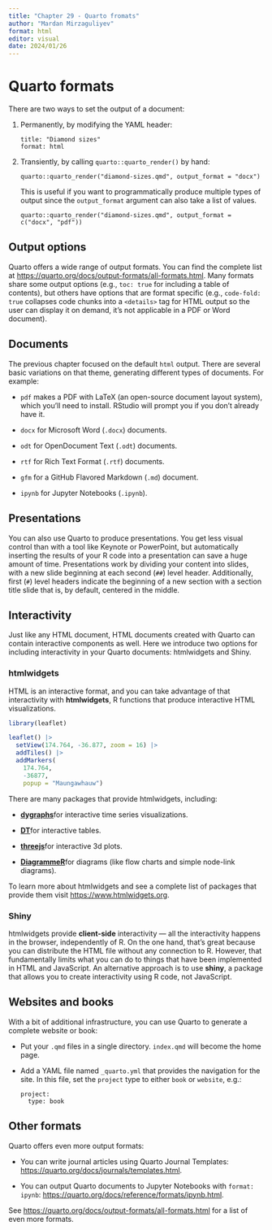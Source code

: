 ```yaml
---
title: "Chapter 29 - Quarto fromats"
author: "Mardan Mirzaguliyev"
format: html
editor: visual
date: 2024/01/26
---
```


# Quarto formats

There are two ways to set the output of a document:

1.  Permanently, by modifying the YAML header:

    ```         
    title: "Diamond sizes"
    format: html
    ```

2.  Transiently, by calling `quarto::quarto_render()` by hand:

    ```         
    quarto::quarto_render("diamond-sizes.qmd", output_format = "docx")
    ```

    This is useful if you want to programmatically produce multiple types of output since the `output_format` argument can also take a list of values.

    ```         
    quarto::quarto_render("diamond-sizes.qmd", output_format = c("docx", "pdf"))
    ```

## Output options

Quarto offers a wide range of output formats. You can find the complete list at <https://quarto.org/docs/output-formats/all-formats.html>. Many formats share some output options (e.g., `toc: true` for including a table of contents), but others have options that are format specific (e.g., `code-fold: true` collapses code chunks into a `<details>` tag for HTML output so the user can display it on demand, it’s not applicable in a PDF or Word document).

## Documents

The previous chapter focused on the default `html` output. There are several basic variations on that theme, generating different types of documents. For example:

-   `pdf` makes a PDF with LaTeX (an open-source document layout system), which you’ll need to install. RStudio will prompt you if you don’t already have it.

-   `docx` for Microsoft Word (`.docx`) documents.

-   `odt` for OpenDocument Text (`.odt`) documents.

-   `rtf` for Rich Text Format (`.rtf`) documents.

-   `gfm` for a GitHub Flavored Markdown (`.md`) document.

-   `ipynb` for Jupyter Notebooks (`.ipynb`).

## Presentations

You can also use Quarto to produce presentations. You get less visual control than with a tool like Keynote or PowerPoint, but automatically inserting the results of your R code into a presentation can save a huge amount of time. Presentations work by dividing your content into slides, with a new slide beginning at each second (`##`) level header. Additionally, first (`#`) level headers indicate the beginning of a new section with a section title slide that is, by default, centered in the middle.

## Interactivity

Just like any HTML document, HTML documents created with Quarto can contain interactive components as well. Here we introduce two options for including interactivity in your Quarto documents: htmlwidgets and Shiny.

### htmlwidgets

HTML is an interactive format, and you can take advantage of that interactivity with **htmlwidgets**, R functions that produce interactive HTML visualizations. 

```r
library(leaflet)
```

```r
leaflet() |> 
  setView(174.764, -36.877, zoom = 16) |> 
  addTiles() |> 
  addMarkers(
    174.764, 
    -36877, 
    popup = "Maungawhauw")
```

There are many packages that provide htmlwidgets, including:

-   [**dygraphs**](https://rstudio.github.io/dygraphs)for interactive time series visualizations.

-   [**DT**](https://rstudio.github.io/DT/)for interactive tables.

-   [**threejs**](https://bwlewis.github.io/rthreejs)for interactive 3d plots.

-   [**DiagrammeR**](https://rich-iannone.github.io/DiagrammeR)for diagrams (like flow charts and simple node-link diagrams).

To learn more about htmlwidgets and see a complete list of packages that provide them visit [https://www.htmlwidgets.org](https://www.htmlwidgets.org/).

### Shiny

htmlwidgets provide **client-side** interactivity — all the interactivity happens in the browser, independently of R. On the one hand, that’s great because you can distribute the HTML file without any connection to R. However, that fundamentally limits what you can do to things that have been implemented in HTML and JavaScript. An alternative approach is to use **shiny**, a package that allows you to create interactivity using R code, not JavaScript.

## Websites and books

With a bit of additional infrastructure, you can use Quarto to generate a complete website or book:

-   Put your `.qmd` files in a single directory. `index.qmd` will become the home page.

-   Add a YAML file named `_quarto.yml` that provides the navigation for the site. In this file, set the `project` type to either `book` or `website`, e.g.:

    ```         
    project:
      type: book
    ```

## Other formats

Quarto offers even more output formats:

-   You can write journal articles using Quarto Journal Templates: <https://quarto.org/docs/journals/templates.html>.

-   You can output Quarto documents to Jupyter Notebooks with `format: ipynb`: [https://quarto.org/docs/reference/formats/ipynb.html](#0).

See [https://quarto.org/docs/output-formats/all-formats.html](#0) for a list of even more formats.
